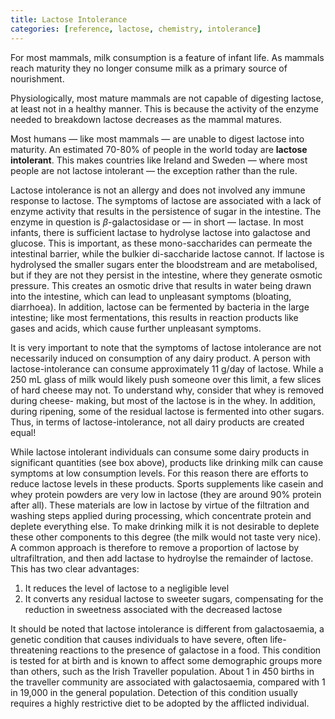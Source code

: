 ```yaml
---
title: Lactose Intolerance
categories: [reference, lactose, chemistry, intolerance]
---
```


For most mammals, milk consumption is a feature
of infant life. As mammals reach maturity they 
no longer consume milk as a primary source of 
nourishment.

Physiologically, most mature mammals are not 
capable of digesting lactose, at least not in 
a healthy manner. This is because the activity
of the enzyme needed to breakdown lactose 
decreases as the mammal matures.

Most humans --- like most mammals --- are unable
to digest lactose into maturity. An estimated
70-80% of people in the world today are 
**lactose intolerant**. This makes countries
like Ireland and Sweden --- where most people 
are not lactose intolerant --- the exception
rather than the rule.

Lactose intolerance is not an allergy and does 
not involved any immune response to lactose.
The symptoms of lactose are associated with 
a lack of enzyme activity that results in 
the persistence of sugar in the intestine.
The enzyme in question is $\beta$-galactosidase
or --- in short --- lactase. In most infants,
there is sufficient lactase to hydrolyse
lactose into galactose and glucose. This is 
important, as these mono-saccharides can 
permeate the intestinal barrier, while the 
bulkier di-saccharide lactose cannot. If 
lactose is hydrolysed the smaller sugars
enter the bloodstream and are metabolised,
but if they are not they persist in the 
intestine, where they generate osmotic
pressure. This creates an osmotic drive
that results in water being drawn into 
the intestine, which can lead to 
unpleasant symptoms (bloating, diarrhoea).
In addition, lactose can be fermented by 
bacteria in the large intestine; like 
most fermentations, this results in 
reaction products like gases and acids,
which cause further unpleasant symptoms.

:::{.callout-tip}
It is very important to note that the symptoms
of lactose intolerance are not necessarily 
induced on consumption of any dairy product.
A person with lactose-intolerance can 
consume approximately 11 g/day of lactose. 
While a 250 mL glass of milk would likely 
push someone over this limit, a few slices
of hard cheese may not. To understand why,
consider that whey is removed during cheese-
making, but most of the lactose is in the whey.
In addition, during ripening, some of the residual 
lactose is fermented into other sugars. Thus, in 
terms of lactose-intolerance, not all dairy products 
are created equal!
:::

While lactose intolerant individuals can consume some dairy products in significant quantities (see box above), products like drinking milk can cause symptoms
at low consumption levels. For this reason there are efforts to reduce lactose levels in these products.
Sports supplements like casein and whey protein 
powders are very low in lactose (they are around 90%
protein after all). These materials are low in lactose by virtue of the filtration and washing steps applied during processing, which concentrate protein and deplete everything else. To make drinking milk it is 
not desirable to deplete these other components to this degree (the milk would not taste very nice). A 
common approach is therefore to remove a proportion of lactose by ultrafiltration, and then add lactase 
to hydroylse the remainder of lactose. This has two clear advantages:

1. It reduces the level of lactose to a negligible level
2. It converts any residual lactose to sweeter sugars, compensating for the reduction in sweetness associated with the decreased lactose

:::{.callout-note}
It should be noted that lactose intolerance is different from galactosaemia, a genetic condition that causes individuals to have severe, often life-threatening reactions to the presence of galactose in a food. This condition is tested for at birth and is known to affect some demographic groups more than others, such as the Irish Traveller population. About 1 in 450 births in the traveller community are associated with galactosaemia, compared with 1 in 19,000 in the general population. Detection of this condition usually requires a highly restrictive diet to be adopted by the afflicted individual.
:::
